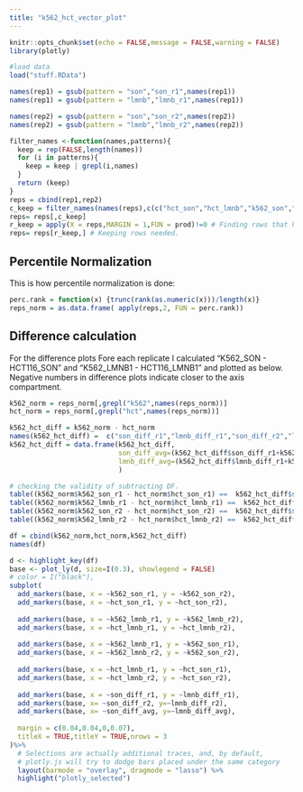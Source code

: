 ```yaml
---
title: "k562_hct_vector_plot"
---
```


```r
knitr::opts_chunk$set(echo = FALSE,message = FALSE,warning = FALSE)
library(plotly)
```

```r
#load data
load("stuff.RData")

names(rep1) = gsub(pattern = "son","son_r1",names(rep1))
names(rep1) = gsub(pattern = "lmnb","lmnb_r1",names(rep1))

names(rep2) = gsub(pattern = "son","son_r2",names(rep2))
names(rep2) = gsub(pattern = "lmnb","lmnb_r2",names(rep2))

filter_names <-function(names,patterns){
  keep = rep(FALSE,length(names))
  for (i in patterns){
    keep = keep | grepl(i,names)
  }
  return (keep)
}
reps = cbind(rep1,rep2)
c_keep = filter_names(names(reps),c(c("hct_son","hct_lmnb","k562_son","k562_lmnb"))) # Finding columns
reps= reps[,c_keep]
r_keep = apply(X = reps,MARGIN = 1,FUN = prod)!=0 # Finding rows that have zeroes in them
reps= reps[r_keep,] # Keeping rows needed.
```

## Percentile Normalization

This is how percentile normalization is done:
```r
perc.rank = function(x) {trunc(rank(as.numeric(x)))/length(x)}
reps_norm = as.data.frame( apply(reps,2, FUN = perc.rank))

```

## Difference calculation

For the difference plots
Fore each replicate I calculated "K562_SON - HCT116_SON" and "K562_LMNB1 - HCT116_LMNB1" and plotted as below.
Negative numbers in difference plots indicate closer to the axis compartment.
```r
k562_norm = reps_norm[,grepl("k562",names(reps_norm))]
hct_norm = reps_norm[,grepl("hct",names(reps_norm))]

k562_hct_diff = k562_norm - hct_norm
names(k562_hct_diff) =  c("son_diff_r1","lmnb_diff_r1","son_diff_r2","lmnb_diff_r2")
k562_hct_diff = data.frame(k562_hct_diff,
                           son_diff_avg=(k562_hct_diff$son_diff_r1+k562_hct_diff$son_diff_r2)/2,
                           lmnb_diff_avg=(k562_hct_diff$lmnb_diff_r1+k562_hct_diff$lmnb_diff_r2)/2
                           )
```

```r
# checking the validity of subtracting DF.
table((k562_norm$k562_son_r1 - hct_norm$hct_son_r1) ==  k562_hct_diff$son_diff_r1)
table((k562_norm$k562_lmnb_r1 - hct_norm$hct_lmnb_r1) ==  k562_hct_diff$lmnb_diff_r1)
table((k562_norm$k562_son_r2 - hct_norm$hct_son_r2) ==  k562_hct_diff$son_diff_r2)
table((k562_norm$k562_lmnb_r2 - hct_norm$hct_lmnb_r2) ==  k562_hct_diff$lmnb_diff_r2)
```

```r
df = cbind(k562_norm,hct_norm,k562_hct_diff)
names(df)
```

```r
d <- highlight_key(df)
base <- plot_ly(d, size=I(0.3), showlegend = FALSE)
# color = I("black"),
subplot(
  add_markers(base, x = ~k562_son_r1, y = ~k562_son_r2),
  add_markers(base, x = ~hct_son_r1, y = ~hct_son_r2),
  
  add_markers(base, x = ~k562_lmnb_r1, y = ~k562_lmnb_r2),
  add_markers(base, x = ~hct_lmnb_r1, y = ~hct_lmnb_r2),
  
  add_markers(base, x = ~k562_lmnb_r1, y = ~k562_son_r1),
  add_markers(base, x = ~k562_lmnb_r2, y = ~k562_son_r2),
  
  add_markers(base, x = ~hct_lmnb_r1, y = ~hct_son_r1),
  add_markers(base, x = ~hct_lmnb_r2, y = ~hct_son_r2),
  
  add_markers(base, x = ~son_diff_r1, y = ~lmnb_diff_r1),
  add_markers(base, x= ~son_diff_r2, y=~lmnb_diff_r2),
  add_markers(base, x= ~son_diff_avg, y=~lmnb_diff_avg),
  
  margin = c(0.04,0.04,0,0.07),
  titleX = TRUE,titleY = TRUE,nrows = 3
)%>%
  # Selections are actually additional traces, and, by default, 
  # plotly.js will try to dodge bars placed under the same category
  layout(barmode = "overlay", dragmode = "lasso") %>% 
  highlight("plotly_selected")
```

